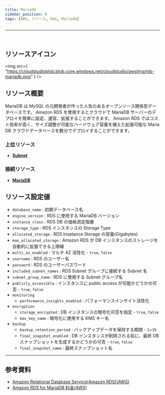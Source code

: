 ```yaml
---
title: Mariadb
sidebar_position: 0
tags: [AWS, リソース, Rds, Mariadb]
---
```


<hr />
<br />

## リソースアイコン

<img
    src={
        "https://cloudstudioblob.blob.core.windows.net/cloudstudio/awsImg/rds-mariadb.png"
    }
/>

## リソース概要

MariaDB は MySQL の元開発者が作った人気のあるオープンソース関係型データベースです。
Amazon RDS を使用するとクラウドで MariaDB サーバーのデプロイを簡単に設定、運営、拡張することができます。
Amazon RDS ではコスト効率が高く、サイズ調整が可能なハードウェア容量を備えた拡張可能な Maria DB クラウドデータベースを数分でデプロイすることができます。

### 上位リソース

-   [**Subnet**](https://docs.cstudio.app/ja/docs/resource/aws/Vpc/Subnet)

### 接続リソース

-   [**MariaDB**](https://docs.cstudio.app/ja/docs/resource/aws/Rds/Mariadb)

## リソース設定値

-   `database_name` : 初期データベース名
-   `engine_version` : RDS に使用する MariaDB バージョン
-   `instance_class` : RDS DB の価格測定階層
-   `storage_type` : RDS インスタンスの Storage Type
-   `allocated_storage` : RDS Insatance Storage の容量(Gigabytes)
-   `max_allocated_storage` : Amazon RDS が DB インスタンスのストレージを自動的に拡張できる上限線
-   `multi_az_enabled` : マルチ AZ 活性化 - `true`, `false`
-   `username` : RDS のユーザー名
-   `password` : RDS のユーザーパスワード
-   `included_subnet_names` : RDS Subnet グループに接続する Subnet 名
-   `subnet_group_name` : RDS に使用する Subnet グループ名
-   `publicly_accessible` : インスタンスに public access が可能かどうかの可否 - `true`, `false`
-   `monitoring`
    -   `performance_insights_enabled` : パフォーマンスインサイト活性化
-   `encryption`
    -   `storage_encrypted` : DB インスタンスの暗号化可否を指定 - `true`, `false`
    -   `kms_key_name` : 暗号化に使用する KMS キー名
-   `backup`
    -   `backup_retention_period` : バックアップデータを保持する期間 - `1`~`35`
    -   `final_snapshot_enabled` : DB インスタンスが削除される前に、最終 DB スナップショットを生成するかどうかの可否 - `true`, `false`
    -   `final_snapshot_name` : 最終スナップショット名

---

## 参考資料

-   [Amazon Relational Database Service(Amazon RDS)(AWS)](https://docs.aws.amazon.com/ko_kr/AmazonRDS/latest/UserGuide/Welcome.html)
-   [Amazon RDS for MariaDB 料金(AWS)](https://aws.amazon.com/ko/rds/mariadb/pricing/?nc=sn&loc=4)

